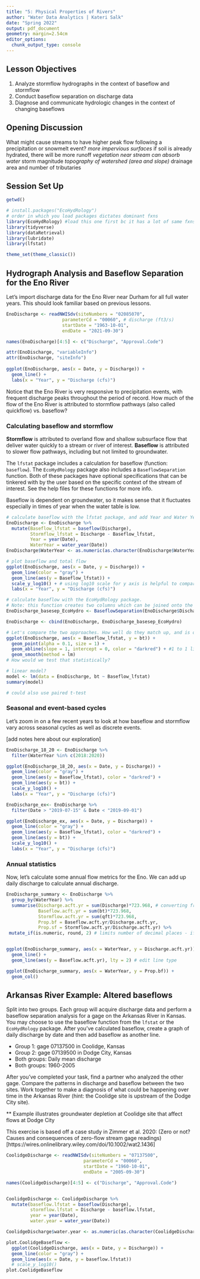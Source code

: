 ```yaml
---
title: "5: Physical Properties of Rivers"
author: "Water Data Analytics | Kateri Salk"
date: "Spring 2022"
output: pdf_document
geometry: margin=2.54cm
editor_options: 
  chunk_output_type: console
---
```


## Lesson Objectives
1. Analyze stormflow hydrographs in the context of baseflow and stormflow
2. Conduct baseflow separation on discharge data
3. Diagnose and communicate hydrologic changes in the context of changing baseflows

## Opening Discussion

What might cause streams to have higher peak flow following a precipitation or snowmelt event? 
*more impervious surfaces
*if soil is already hydrated, there will be more runoff
*vegetation near stream can absorb water
*storm magnitude
*topography of watershed (area and slope)
*drainage area and number of tributaries

## Session Set Up

```r
getwd()

# install.packages("EcoHydRology")
# order in which you load packages dictates dominant fxns
library(EcoHydRology) #load this one first bc it has a lot of same fxns as tidyverse
library(tidyverse)
library(dataRetrieval)
library(lubridate)
library(lfstat)

theme_set(theme_classic())
```


## Hydrograph Analysis and Baseflow Separation for the Eno River

Let's import discharge data for the Eno River near Durham for all full water years. This should look familiar based on previous lessons.

```r
EnoDischarge <- readNWISdv(siteNumbers = "02085070",
                     parameterCd = "00060", # discharge (ft3/s)
                     startDate = "1963-10-01", 
                     endDate = "2021-09-30")

names(EnoDischarge)[4:5] <- c("Discharge", "Approval.Code")

attr(EnoDischarge, "variableInfo")
attr(EnoDischarge, "siteInfo")
  
ggplot(EnoDischarge, aes(x = Date, y = Discharge)) +
  geom_line() +
  labs(x = "Year", y = "Discharge (cfs)")
```

Notice that the Eno River is very responsive to precipitation events, with frequent discharge peaks throughout the period of record. How much of the flow of the Eno River is attributed to stormflow pathways (also called quickflow) vs. baseflow?

### Calculating baseflow and stormflow

**Stormflow** is attributed to overland flow and shallow subsurface flow that deliver water quickly to a stream or river of interest. **Baseflow** is attributed to slower flow pathways, including but not limited to groundwater.

The `lfstat` package includes a calculation for baseflow (function: `baseflow`). The `EcoHydRology` package also includes a `BaseflowSeparation` function. Both of these packages have optional specifications that can be tinkered with by the user based on the specific context of the stream of interest. See the help files for these functions for more info.

Baseflow is dependent on groundwater, so it makes sense that it fluctuates especially in times of year when the water table is low.

```r
# calculate baseflow with the lfstat package, and add Year and Water Year
EnoDischarge <- EnoDischarge %>%
  mutate(Baseflow_lfstat = baseflow(Discharge), 
         Stormflow_lfstat = Discharge - Baseflow_lfstat,
         Year = year(Date), 
         WaterYear = water_year(Date))
EnoDischarge$WaterYear <- as.numeric(as.character(EnoDischarge$WaterYear))

# plot baseflow and total flow
ggplot(EnoDischarge, aes(x = Date, y = Discharge)) +
  geom_line(color = "gray") +
  geom_line(aes(y = Baseflow_lfstat)) +
  scale_y_log10() + # using log10 scale for y axis is helpful to compare very small numbers to very large numbers
  labs(x = "Year", y = "Discharge (cfs)")

# calculate baseflow with the EcoHydRology package.
# Note: this function creates two columns which can be joined onto the original dataset.
EnoDischarge_basesep_EcoHydro <- BaseflowSeparation(EnoDischarge$Discharge)

EnoDischarge <- cbind(EnoDischarge, EnoDischarge_basesep_EcoHydro)

# Let's compare the two approaches. How well do they match up, and is one biased a certain way?
ggplot(EnoDischarge, aes(x = Baseflow_lfstat, y = bt)) +
  geom_point(alpha = 0.1, size = 1) +
  geom_abline(slope = 1, intercept = 0, color = "darkred") + #1 to 1 line, compares methods
  geom_smooth(method = lm)
# How would we test that statistically?

# linear model?
model <- lm(data = EnoDischarge, bt ~ Baseflow_lfstat)
summary(model)

# could also use paired t-test

```

### Seasonal and event-based cycles

Let's zoom in on a few recent years to look at how baseflow and stormflow vary across seasonal cycles as well as discrete events. 

[add notes here about our exploration]

```r
EnoDischarge_18_20 <- EnoDischarge %>%
  filter(WaterYear %in% c(2018:2020))

ggplot(EnoDischarge_18_20, aes(x = Date, y = Discharge)) +
  geom_line(color = "gray") +
  geom_line(aes(y = Baseflow_lfstat), color = "darkred") +
  geom_line(aes(y = bt)) +
  scale_y_log10() +
  labs(x = "Year", y = "Discharge (cfs)")

EnoDischarge_ex<- EnoDischarge %>%
  filter(Date > "2019-07-15" & Date < "2019-09-01")

ggplot(EnoDischarge_ex, aes(x = Date, y = Discharge)) +
  geom_line(color = "gray") +
  geom_line(aes(y = Baseflow_lfstat), color = "darkred") +
  geom_line(aes(y = bt)) +
  scale_y_log10() +
  labs(x = "Year", y = "Discharge (cfs)")

```

### Annual statistics

Now, let's calculate some annual flow metrics for the Eno. We can add up daily discharge to calculate annual discharge. 

```r
EnoDischarge_summary <- EnoDischarge %>%
  group_by(WaterYear) %>%
  summarise(Discharge.acft.yr = sum(Discharge)*723.968, # converting from cfs to acrefeet per year
            Baseflow.acft.yr = sum(bt)*723.968,
            Stormflow.acft.yr = sum(qft)*723.968,
            Prop.bf = Baseflow.acft.yr/Discharge.acft.yr,
            Prop.sf = Stormflow.acft.yr/Discharge.acft.yr) %>%
 mutate_if(is.numeric, round, 2) # limits number of decimal places - if col is numeric, round 2 places


ggplot(EnoDischarge_summary, aes(x = WaterYear, y = Discharge.acft.yr)) +
  geom_line() +
  geom_line(aes(y = Baseflow.acft.yr), lty = 2) # edit line type

ggplot(EnoDischarge_summary, aes(x = WaterYear, y = Prop.bf)) +
  geom_col()


```

## Arkansas River Example: Altered baseflows

Split into two groups. Each group will acquire discharge data and perform a baseflow separation analysis for a gage on the Arkansas River in Kansas. You may choose to use the baseflow function from the `lfstat` or the `EcoHydRology` package. After you've calculated baseflow, create a graph of daily discharge by date and then add baseflow as another line. 

* Group 1: gage 07137500  in Coolidge, Kansas
* Group 2: gage 07139500 in Dodge City, Kansas
* Both groups: Daily mean discharge
* Both groups: 1960-2005

After you've completed your task, find a partner who analyzed the other gage. Compare the patterns in discharge and baseflow between the two sites. Work together to make a diagnosis of what could be happening over time in the Arkansas River (hint: the Coolidge site is upstream of the Dodge City site). 

** Example illustrates groundwater depletion at Coolidge site that affect flows at Dodge City

This exercise is based off a case study in Zimmer et al. 2020: (Zero or not? Causes and consequences of zero-flow stream gage  readings)[https://wires.onlinelibrary.wiley.com/doi/10.1002/wat2.1436]

```r

CoolidgeDischarge <- readNWISdv(siteNumbers = "07137500", 
                             parameterCd = "00060",
                             startDate = "1960-10-01",
                             endDate = "2005-09-30")

names(CoolidgeDischarge)[4:5] <- c("Discharge", "Approval.Code")


CoolidgeDischarge <- CoolidgeDischarge %>%
  mutate(baseflow.lfstat = baseflow(Discharge),
         stormflow.lfstat = Discharge - baseflow.lfstat,
         year = year(Date),
         water.year = water_year(Date))

CoolidgeDischarge$water.year <- as.numeric(as.character(CoolidgeDischarge$water.year))

plot.CoolidgeBaseflow <-
  ggplot(CoolidgeDischarge, aes(x = Date, y = Discharge)) +
  geom_line(color = "gray") +
  geom_line(aes(x = Date, y = baseflow.lfstat))
  # scale_y_log10()
plot.CoolidgeBaseflow

```

